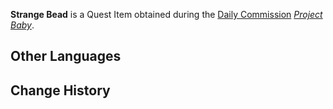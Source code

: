 {{Item Infobox
|id           = 120013
|image        = Item Parcel.png
|type         = Quest Items
|quality      = 
|description  = Strange bead found in the camp. It is unclear what it is used for...
|source1      = Obtained during ''[[Project Baby]]''
}}
'''Strange Bead''' is a Quest Item obtained during the [[Daily Commission]] ''[[Project Baby]]''.
<!--
==Location==
<gallery>

</gallery>
-->
==Other Languages==
{{Other Languages
|default_hidden = 1
|en      = Strange Bead
|zhs     = 奇怪的珠子
|zhs_rm  = Qíguài de Zhūzi
|zht     = 奇怪的珠子
|zht_rm  = Qíguài de Zhūzi
|ja      = 変わったビーズ
|ja_rm   = Kawatta Biizu
|ko      = 이상한 구슬
|ko_rm   = Isanghan Guseul
|es      = Perla extraña
|fr      = Perle étrange
|ru      = Странные бусины
|th      = ลูกแก้วประหลาด
|th_rm   = 
|vi      = Hạt Châu Kỳ Lạ
|de      = Seltsame Perle
|id      = Manik Aneh
|pt      = Pérola Estranha
|tr      = Tuhaf İnci
|it      = Perla insolita
}}

==Change History==
{{Change History|3.0}}